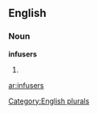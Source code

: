 
==English==

===Noun===
'''infusers'''

# {{plural of|[[infuser]]}}

[[Category:English plurals]]

[[ar:infusers]]
